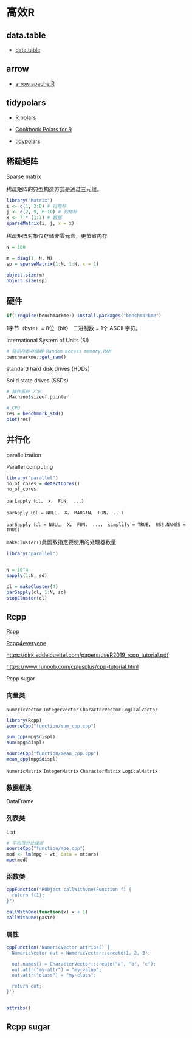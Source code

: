 # 高效R

## data.table

-   [data.table](https://rdatatable.gitlab.io/data.table/)

## arrow

-   [arrow.apache.R](https://arrow.apache.org/docs/r/)

## tidypolars

-   [R polars](https://pola-rs.github.io/r-polars/)

-   [Cookbook Polars for R](https://ddotta.github.io/cookbook-rpolars/)

-   [tidypolars](https://tidypolars.etiennebacher.com/)


## 稀疏矩阵

Sparse matrix

稀疏矩阵的典型构造方式是通过三元组。

```r
library("Matrix")
i <- c(1, 3:8) # 行指标
j <- c(2, 9, 6:10) # 列指标
x <- 7 * (1:7) # 数据
sparseMatrix(i, j, x = x)
```

稀疏矩阵对象仅存储非零元素，更节省内存

```r

N = 100

m = diag(1, N, N)
sp = sparseMatrix(1:N, 1:N, x = 1)
 
object.size(m)
object.size(sp)


```

## 硬件

```r
if(!require(benchmarkme)) install.packages("benchmarkme")
```

1字节（byte）= 8位（bit） 二进制数 = 1个 ASCII 字符。

International System of Units (SI)

```r
# 随机存取存储器 Random access memory,RAM
benchmarkme::get_ram()
```

standard hard disk drives (HDDs)

Solid state drives (SSDs)

```r
# 操作系统 2^8
.Machine$sizeof.pointer
```

```r
# CPU
res = benchmark_std() 
plot(res)
```

## 并行化

parallelization

Parallel computing

```r
library("parallel")
no_of_cores = detectCores()
no_of_cores
```

`parLapply（cl， x， FUN， ...）`

`parApply（cl = NULL， X， MARGIN， FUN， ...）`

`parSapply（cl = NULL， X， FUN， ...， simplify = TRUE， USE.NAMES = TRUE)`

`makeCluster()`此函数指定要使用的处理器数量

```r
library("parallel")


N = 10^4
sapply(1:N, sd)

cl = makeCluster(4)
parSapply(cl, 1:N, sd)
stopCluster(cl)
```

## Rcpp

[Rcpp](http://www.rcpp.org/)

[Rcpp4everyone](https://teuder.github.io/rcpp4everyone_en/)

<https://dirk.eddelbuettel.com/papers/useR2019_rcpp_tutorial.pdf>

<https://www.runoob.com/cplusplus/cpp-tutorial.html>

Rcpp sugar

### 向量类

`NumericVector` `IntegerVector` `CharacterVector` `LogicalVector`

```r
library(Rcpp)
sourceCpp("function/sum_cpp.cpp")

sum_cpp(mpg$displ)
sum(mpg$displ)

sourceCpp("function/mean_cpp.cpp")
mean_cpp(mpg$displ)
```

`NumericMatrix` `IntegerMatrix` `CharacterMatrix` `LogicalMatrix`

### 数据框类

DataFrame

### 列表类

List

```r
# 平均百分比误差
sourceCpp("function/mpe.cpp")
mod <- lm(mpg ~ wt, data = mtcars)
mpe(mod)
```

### 函数类

```r
cppFunction("RObject callWithOne(Function f) {
  return f(1);
}")

callWithOne(function(x) x + 1)
callWithOne(paste)
```

### 属性

```r
cppFunction('NumericVector attribs() {
  NumericVector out = NumericVector::create(1, 2, 3);

  out.names() = CharacterVector::create("a", "b", "c");
  out.attr("my-attr") = "my-value";
  out.attr("class") = "my-class";

  return out;
}')


attribs()
```

## Rcpp sugar
